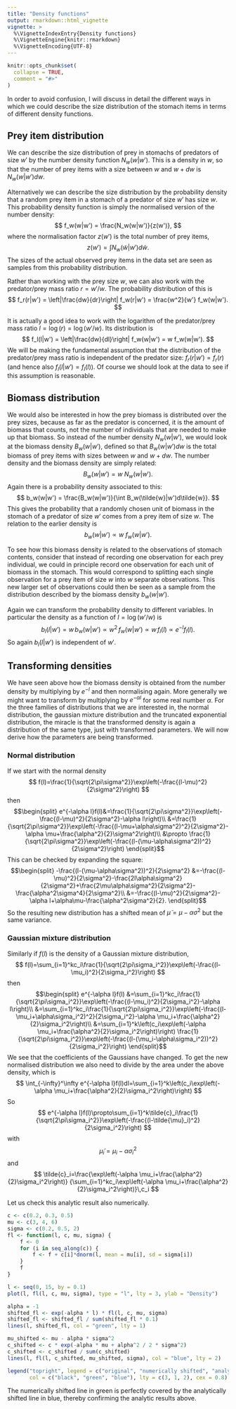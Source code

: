 ```yaml
---
title: "Density functions"
output: rmarkdown::html_vignette
vignette: >
  %\VignetteIndexEntry{Density functions}
  %\VignetteEngine{knitr::rmarkdown}
  %\VignetteEncoding{UTF-8}
---
```


```r
knitr::opts_chunk$set(
  collapse = TRUE,
  comment = "#>"
)
```

In order to avoid confusion, I will discuss in detail the different ways in
which we could describe the size distribution of the stomach items in terms of
different density functions. 

## Prey item distribution
We can describe the size distribution of prey in stomachs of predators of size
$w'$ by the number density function $N_w(w|w')$. This is a density in $w$, so that the
number of prey items with a size between $w$ and $w+dw$ is $N_w(w|w')dw$.

Alternatively we can describe the size distribution by the probability density
that a random prey item in a stomach of a predator of size $w'$ has size $w$.
This probability density function is simply the normalised version of the number
density:
$$
f_w(w|w') = \frac{N_w(w|w')}{z(w')},
$$
where the normalisation factor $z(w')$ is the total number of prey items,
$$z(w') = \int N_w(\tilde{w}|w')d\tilde{w}.$$
The sizes of the actual observed prey items in the data set are seen as samples
from this probability distribution.

Rather than working with the prey size $w$, we can also work with the
predator/prey mass ratio $r = w' / w$. The probability distribution of this is 
$$
f_r(r|w') = \left|\frac{dw}{dr}\right| f_w(r|w') = \frac{w^2}{w'} f_w(w|w').
$$

It is actually a good idea to work with the logarithm of the predator/prey mass
ratio $l = \log(r) = \log(w'/w)$. Its distribution is
$$
f_l(l|w') = \left|\frac{dw}{dl}\right| f_w(w|w') = w f_w(w|w').
$$
We will be making the fundamental assumption that the distribution of the
predator/prey mass ratio is independent of the predator size: 
$f_r(r|w') = f_r(r)$ (and hence also $f_l(l|w') = f_l(l)$). Of course we
should look at the data to see if this assumption is reasonable.

## Biomass distribution
We would also be interested in how the prey biomass is distributed over the prey
sizes, because as far as the predator is concerned, it is the amount of biomass
that counts, not the number of individuals that are needed to make up that
biomass. So instead of the number density $N_w(w|w')$, we would look at the
biomass density $B_w(w|w')$, defined so that $B_w(w|w')dw$ is the total biomass
of prey items with sizes between $w$ and $w+dw$. The number density and the
biomass density are simply related:
$$
B_w(w|w') = w\ N_w(w|w').
$$
Again there is a probability density associated to this:
$$
b_w(w|w') = \frac{B_w(w|w')}{\int B_w(\tilde{w}|w')d\tilde{w}}.
$$
This gives the probability that a randomly chosen unit of biomass in the stomach
of a predator of size $w'$ comes from a prey item of size $w$. The relation to
the earlier density is
$$
b_w(w|w') \propto w\ f_w(w|w').
$$

To see how this biomass density is related to the observations of stomach
contents, consider that instead of recording one observation for each prey
individual, we could in principle record one observation for each unit of
biomass in the stomach. This would correspond to splitting each single
observation for a prey item of size $w$ into $w$ separate observations. This new
larger set of observations could then be seen as a sample from the distribution
described by the biomass density $b_w(w|w')$.

Again we can transform the probability density to different variables. In
particular the density as a function of $l = \log(w'/w)$ is
$$
b_l(l|w') = w\,b_w(w|w') \propto w^2\,f_w(w|w')
\propto w\,f_l(l) \propto e^{-l}f_l(l).
$$
So again $b_l(l|w')$ is independent of $w'$.

## Transforming densities

We have seen above how the biomass density is obtained from the number density
by multiplying by $e^{-l}$ and then normalising again. More generally we might want to transform by multiplying by $e^{-\alpha l}$ for some real number $\alpha$. For the three families of distributions that we
are interested in, the normal distribution, the gaussian mixture distribution and the truncated exponential distribution, the miracle is that the transformed density is again a distribution of the same type, just with transformed parameters. We will now derive how the parameters are being transformed.

### Normal distribution
If we start with the normal density
$$
f(l)=\frac{1}{\sqrt{2\pi\sigma^2}}\exp\left(-\frac{(l-\mu)^2}{2\sigma^2}\right)
$$
then
$$\begin{split}
e^{-\alpha l}f(l)&=\frac{1}{\sqrt{2\pi\sigma^2}}\exp\left(-\frac{(l-\mu)^2}{2\sigma^2}-\alpha l\right)\\
&=\frac{1}{\sqrt{2\pi\sigma^2}}\exp\left(-\frac{(l-\mu+\alpha\sigma^2)^2}{2\sigma^2}-\alpha \mu+\frac{\alpha^2}{2}\sigma^2\right)\\
&\propto \frac{1}{\sqrt{2\pi\sigma^2}}\exp\left(-\frac{(l-(\mu-\alpha\sigma^2))^2}{2\sigma^2}\right)
\end{split}$$
This can be checked by expanding the square:
$$\begin{split}
-\frac{(l-(\mu-\alpha\sigma^2))^2}{2\sigma^2}
&=-\frac{(l-\mu)^2}{2\sigma^2}-\frac{2l\alpha\sigma^2}{2\sigma^2}+\frac{2\mu\alpha\sigma^2}{2\sigma^2}-\frac{\alpha^2\sigma^4}{2\sigma^2}\\
&=-\frac{(l-\mu)^2}{2\sigma^2}-\alpha l+\alpha\mu-\frac{\alpha^2\sigma^2}{2}.
\end{split}$$
So the resulting new distribution has a shifted mean of $\tilde{\mu}=\mu-\alpha\sigma^2$ but the same variance.

### Gaussian mixture distribution
Similarly if $f(l)$ is the density of a Gaussian mixture distribution,
$$
f(l)=\sum_{i=1}^kc_i\frac{1}{\sqrt{2\pi\sigma_i^2}}\exp\left(-\frac{(l-\mu_i)^2}{2\sigma_i^2}\right)
$$
then
$$\begin{split}
e^{-\alpha l}f(l)
&=\sum_{i=1}^kc_i\frac{1}{\sqrt{2\pi\sigma_i^2}}\exp\left(-\frac{(l-\mu_i)^2}{2\sigma_i^2}-\alpha l\right)\\
&=\sum_{i=1}^kc_i\frac{1}{\sqrt{2\pi\sigma_i^2}}\exp\left(-\frac{(l-\mu_i+\alpha\sigma_i^2)^2}{2\sigma_i^2}-\alpha \mu_i+\frac{\alpha^2}{2}\sigma_i^2\right)\\
&=\sum_{i=1}^k\left(c_i\exp\left(-\alpha \mu_i+\frac{\alpha^2}{2}\sigma_i^2\right)\right) \frac{1}{\sqrt{2\pi\sigma_i^2}}\exp\left(-\frac{(l-(\mu_i-\alpha\sigma_i^2))^2}{2\sigma_i^2}\right)
\end{split}$$
We see that the coefficients of the Gaussians have changed. To get the new normalised
distribution we also need to divide by the area under the above density, which is
$$
\int_{-\infty}^\infty e^{-\alpha l}f(l)dl=\sum_{i=1}^k\left(c_i\exp\left(-\alpha \mu_i+\frac{\alpha^2}{2}\sigma_i^2\right)\right)
$$
So
$$
e^{-\alpha l}f(l)\propto\sum_{i=1}^k\tilde{c}_i\frac{1}{\sqrt{2\pi\sigma_i^2}}\exp\left(-\frac{(l-\tilde{\mu}_i)^2}{2\sigma_i^2}\right)
$$
with
$$
\tilde{\mu}_i=\mu_i-\alpha\sigma_i^2
$$
and
$$
\tilde{c}_i=\frac{\exp\left(-\alpha \mu_i+\frac{\alpha^2}{2}\sigma_i^2\right)}
{\sum_{i=1}^kc_i\exp\left(-\alpha \mu_i+\frac{\alpha^2}{2}\sigma_i^2\right)}\,c_i
$$

Let us check this analytic result also numerically.
```r
c <- c(0.2, 0.3, 0.5)
mu <- c(3, 4, 6)
sigma <- c(0.2, 0.5, 2)
fl <- function(l, c, mu, sigma) {
    f <- 0
    for (i in seq_along(c)) {
        f <- f + c[i]*dnorm(l, mean = mu[i], sd = sigma[i])
    }
    f
}

l <- seq(0, 15, by = 0.1)
plot(l, fl(l, c, mu, sigma), type = "l", lty = 3, ylab = "Density")

alpha = -1
shifted_fl <- exp(-alpha * l) * fl(l, c, mu, sigma)
shifted_fl <- shifted_fl / sum(shifted_fl * 0.1)
lines(l, shifted_fl, col = "green", lty = 1)

mu_shifted <- mu - alpha * sigma^2
c_shifted <- c * exp(-alpha * mu + alpha^2 / 2 * sigma^2)
c_shifted <- c_shifted / sum(c_shifted)
lines(l, fl(l, c_shifted, mu_shifted, sigma), col = "blue", lty = 2)

legend("topright", legend = c("original", "numerically shifted", "analytically shifted"), 
       col = c("black", "green", "blue"), lty = c(3, 1, 2), cex = 0.8)
```

The numerically shifted line in green is perfectly covered by the analytically shifted line in blue, thereby confirming the analytic results above.

